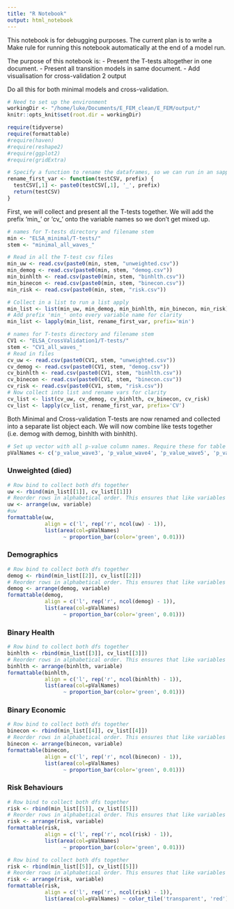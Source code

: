```yaml
---
title: "R Notebook"
output: html_notebook
---
```


This notebook is for debugging purposes. The current plan is to write a Make rule for running this notebook automatically at the end of a model run.

The purpose of this notebook is:
- Present the T-tests altogether in one document.
- Present all transition models in same document.
- Add visualisation for cross-validation 2 output

Do all this for both minimal models and cross-validation.

```r
# Need to set up the environment
workingDir <- "/home/luke/Documents/E_FEM_clean/E_FEM/output/"
knitr::opts_knit$set(root.dir = workingDir)

require(tidyverse)
require(formattable)
#require(haven)
#require(reshape2)
#require(ggplot2)
#require(gridExtra)

```

```r

# Specify a function to rename the dataframes, so we can run in an sapply()
rename_first_var <- function(testCSV, prefix) {
  testCSV[,1] <- paste0(testCSV[,1], '_', prefix)
  return(testCSV)
}

```


First, we will collect and present all the T-tests together. We will add the prefix 'min_' or 'cv_' onto the variable names so we don't get mixed up.

```r
# names for T-tests directory and filename stem
min <- "ELSA_minimal/T-tests/"
stem <- "minimal_all_waves_"

# Read in all the T-test csv files
min_uw <- read.csv(paste0(min, stem, "unweighted.csv"))
min_demog <- read.csv(paste0(min, stem, "demog.csv"))
min_binhlth <- read.csv(paste0(min, stem, "binhlth.csv"))
min_binecon <- read.csv(paste0(min, stem, "binecon.csv"))
min_risk <- read.csv(paste0(min, stem, "risk.csv"))

# Collect in a list to run a list apply
min_list <- list(min_uw, min_demog, min_binhlth, min_binecon, min_risk)
# Add prefix 'min_' onto every variable name for clarity
min_list <- lapply(min_list, rename_first_var, prefix='min')

```

```r
# names for T-tests directory and filename stem
CV1 <- "ELSA_CrossValidation1/T-tests/"
stem <- "CV1_all_waves_"
# Read in files
cv_uw <- read.csv(paste0(CV1, stem, "unweighted.csv"))
cv_demog <- read.csv(paste0(CV1, stem, "demog.csv"))
cv_binhlth <- read.csv(paste0(CV1, stem, "binhlth.csv"))
cv_binecon <- read.csv(paste0(CV1, stem, "binecon.csv"))
cv_risk <- read.csv(paste0(CV1, stem, "risk.csv"))
# Now collect into list and rename vars for clarity
cv_list <- list(cv_uw, cv_demog, cv_binhlth, cv_binecon, cv_risk)
cv_list <- lapply(cv_list, rename_first_var, prefix='CV')
```

Both Minimal and Cross-validation T-tests are now renamed and collected into a separate list object each. We will now combine like tests together (i.e. demog with demog, binhlth with binhlth).

```r
# Set up vector with all p-value column names. Require these for table formatting
pValNames <- c('p_value_wave3', 'p_value_wave4', 'p_value_wave5', 'p_value_wave6', 'p_value_wave7', 'p_value_wave8')
```


### Unweighted (died)
```r
# Row bind to collect both dfs together
uw <- rbind(min_list[[1]], cv_list[[1]])
# Reorder rows in alphabetical order. This ensures that like variables are clumped together
uw <- arrange(uw, variable)
#uw
formattable(uw, 
            align = c('l', rep('r', ncol(uw) - 1)),
            list(area(col=pValNames) 
                  ~ proportion_bar(color='green', 0.01)))
```
### Demographics
```r
# Row bind to collect both dfs together
demog <- rbind(min_list[[2]], cv_list[[2]])
# Reorder rows in alphabetical order. This ensures that like variables are clumped together
demog <- arrange(demog, variable)
formattable(demog, 
            align = c('l', rep('r', ncol(demog) - 1)),
            list(area(col=pValNames) 
                  ~ proportion_bar(color='green', 0.01)))
```
### Binary Health
```r
# Row bind to collect both dfs together
binhlth <- rbind(min_list[[3]], cv_list[[3]])
# Reorder rows in alphabetical order. This ensures that like variables are clumped together
binhlth <- arrange(binhlth, variable)
formattable(binhlth, 
            align = c('l', rep('r', ncol(binhlth) - 1)),
            list(area(col=pValNames) 
                  ~ proportion_bar(color='green', 0.01)))
```
### Binary Economic
```r
# Row bind to collect both dfs together
binecon <- rbind(min_list[[4]], cv_list[[4]])
# Reorder rows in alphabetical order. This ensures that like variables are clumped together
binecon <- arrange(binecon, variable)
formattable(binecon, 
            align = c('l', rep('r', ncol(binecon) - 1)),
            list(area(col=pValNames) 
                  ~ proportion_bar(color='green', 0.01)))
```
### Risk Behaviours
```r
# Row bind to collect both dfs together
risk <- rbind(min_list[[5]], cv_list[[5]])
# Reorder rows in alphabetical order. This ensures that like variables are clumped together
risk <- arrange(risk, variable)
formattable(risk, 
            align = c('l', rep('r', ncol(risk) - 1)),
            list(area(col=pValNames) 
                  ~ proportion_bar(color='green', 0.01)))
```

```r
# Row bind to collect both dfs together
risk <- rbind(min_list[[5]], cv_list[[5]])
# Reorder rows in alphabetical order. This ensures that like variables are clumped together
risk <- arrange(risk, variable)
formattable(risk, 
            align = c('l', rep('r', ncol(risk) - 1)),
            list(area(col=pValNames) ~ color_tile('transparent', 'red')))
```

